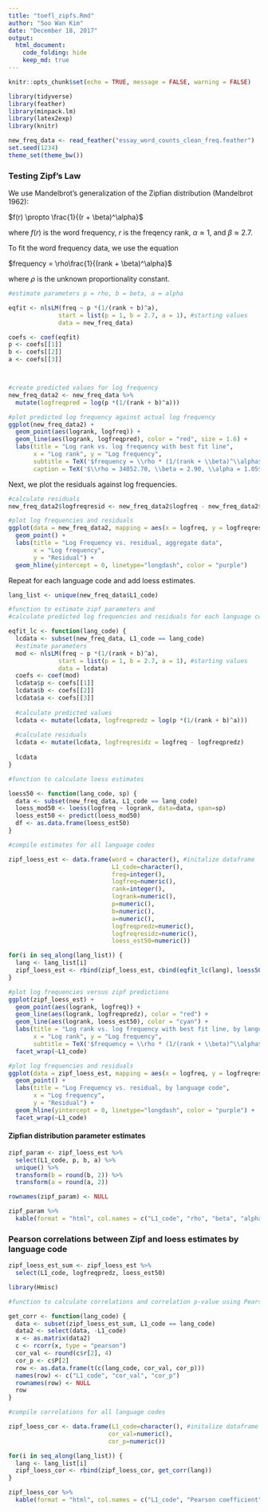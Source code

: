 ```yaml
---
title: "toefl_zipfs.Rmd"
author: "Soo Wan Kim"
date: "December 18, 2017"
output:
  html_document:
    code_folding: hide
    keep_md: true
---
```


```r
knitr::opts_chunk$set(echo = TRUE, message = FALSE, warning = FALSE)

library(tidyverse)
library(feather)
library(minpack.lm)
library(latex2exp)
library(knitr)

new_freq_data <- read_feather("essay_word_counts_clean_freq.feather")
set.seed(1234)
theme_set(theme_bw())
```

### Testing Zipf's Law

We use Mandelbrot's generalization of the Zipfian distribution (Mandelbrot 1962):

$f(r) \propto \frac{1}{(r + \beta)^\alpha}$

where $f(r)$ is the word frequency, $r$ is the freqency rank, $\alpha \approx 1$, and $\beta \approx 2.7$. 

To fit the word frequency data, we use the equation

$frequency = \rho\frac{1}{(rank + \beta)^\alpha}$ 

where $\rho$ is the unknown proportionality constant.

```r
#estimate parameters p = rho, b = beta, a = alpha

eqfit <- nlsLM(freq ~ p *(1/(rank + b)^a),
              start = list(p = 1, b = 2.7, a = 1), #starting values
              data = new_freq_data)

coefs <- coef(eqfit)
p <- coefs[[1]]
b <- coefs[[2]]
a <- coefs[[3]]



#create predicted values for log frequency
new_freq_data2 <- new_freq_data %>%
  mutate(logfreqpred = log(p *(1/(rank + b)^a)))

#plot predicted log frequency against actual log frequency
ggplot(new_freq_data2) + 
  geom_point(aes(logrank, logfreq)) + 
  geom_line(aes(logrank, logfreqpred), color = "red", size = 1.6) + 
  labs(title = "Log rank vs. log frequency with best fit line",
       x = "Log rank", y = "Log frequency",
       subtitle = TeX('$frequency = \\rho * (1/(rank + \\beta)^\\alpha$'),
       caption = TeX('$\\rho = 34052.70, \\beta = 2.90, \\alpha = 1.05$'))
```

Next, we plot the residuals against log frequencies.

```r
#calculate residuals
new_freq_data2$logfreqresid <- new_freq_data2$logfreq - new_freq_data2$logfreqpred

#plot log frequencies and residuals
ggplot(data = new_freq_data2, mapping = aes(x = logfreq, y = logfreqresid)) +
  geom_point() + 
  labs(title = "Log Frequency vs. residual, aggregate data",
       x = "Log frequency", 
       y = "Residual") + 
  geom_hline(yintercept = 0, linetype="longdash", color = "purple")
```

Repeat for each language code and add loess estimates.

```r
lang_list <- unique(new_freq_data$L1_code)

#function to estimate zipf parameters and 
#calculate predicted log frequencies and residuals for each language code

eqfit_lc <- function(lang_code) {
  lcdata <- subset(new_freq_data, L1_code == lang_code)
  #estimate parameters
  mod <- nlsLM(freq ~ p *(1/(rank + b)^a),
              start = list(p = 1, b = 2.7, a = 1), #starting values
              data = lcdata)
  coefs <- coef(mod)
  lcdata$p <- coefs[[1]]
  lcdata$b <- coefs[[2]]
  lcdata$a <- coefs[[3]]  
  
  #calculate predicted values
  lcdata <- mutate(lcdata, logfreqpredz = log(p *(1/(rank + b)^a)))
  
  #calculate residuals
  lcdata <- mutate(lcdata, logfreqresidz = logfreq - logfreqpredz)
  
  lcdata
}

#function to calculate loess estimates

loess50 <- function(lang_code, sp) {
  data <- subset(new_freq_data, L1_code == lang_code)
  loess_mod50 <- loess(logfreq ~ logrank, data=data, span=sp)
  loess_est50 <- predict(loess_mod50)
  df <- as.data.frame(loess_est50)
}

#compile estimates for all language codes

zipf_loess_est <- data.frame(word = character(), #initalize dataframe
                             L1_code=character(),
                             freq=integer(),
                             logfreq=numeric(),
                             rank=integer(),
                             logrank=numeric(),
                             p=numeric(),
                             b=numeric(),
                             a=numeric(),
                             logfreqpredz=numeric(),
                             logfreqresidz=numeric(),
                             loess_est50=numeric())

for(i in seq_along(lang_list)) {
  lang <- lang_list[i]
  zipf_loess_est <- rbind(zipf_loess_est, cbind(eqfit_lc(lang), loess50(lang, 0.50)))
}
```

```r
#plot log frequencies versus zipf predictions
ggplot(zipf_loess_est) + 
  geom_point(aes(logrank, logfreq)) + 
  geom_line(aes(logrank, logfreqpredz), color = "red") + 
  geom_line(aes(logrank, loess_est50), color = "cyan") + 
  labs(title = "Log rank vs. log frequency with best fit line, by language code",
       x = "Log rank", y = "Log frequency",
       subtitle = TeX('$frequency = \\rho * (1/(rank + \\beta)^\\alpha$')) +
  facet_wrap(~L1_code)

#plot log frequencies and residuals
ggplot(data = zipf_loess_est, mapping = aes(x = logfreq, y = logfreqresidz)) +
  geom_point() + 
  labs(title = "Log Frequency vs. residual, by language code",
       x = "Log frequency", 
       y = "Residual") + 
  geom_hline(yintercept = 0, linetype="longdash", color = "purple") + 
  facet_wrap(~L1_code)
```

#### Zipfian distribution parameter estimates

```r
zipf_param <- zipf_loess_est %>%
  select(L1_code, p, b, a) %>%
  unique() %>%
  transform(b = round(b, 2)) %>%
  transform(a = round(a, 2))

rownames(zipf_param) <- NULL

zipf_param %>%
  kable(format = "html", col.names = c("L1_code", "rho", "beta", "alpha"), align = 'l', table.attr = "style='width:70%;'")
```

### Pearson correlations between Zipf and loess estimates by language code

```r
zipf_loess_est_sum <- zipf_loess_est %>%
  select(L1_code, logfreqpredz, loess_est50)

library(Hmisc)

#function to calculate correlations and correlation p-value using Pearson test

get_corr <- function(lang_code) {
  data <- subset(zipf_loess_est_sum, L1_code == lang_code)
  data2 <- select(data, -L1_code)
  x <- as.matrix(data2)
  c <- rcorr(x, type = "pearson")
  cor_val <- round(c$r[2], 4)
  cor_p <- c$P[2]
  row <- as.data.frame(t(c(lang_code, cor_val, cor_p)))
  names(row) <- c("L1_code", "cor_val", "cor_p")
  rownames(row) <- NULL
  row
}

#compile correlations for all language codes

zipf_loess_cor <- data.frame(L1_code=character(), #initalize dataframe
                            cor_val=numeric(),
                            cor_p=numeric())

for(i in seq_along(lang_list)) {
  lang <- lang_list[i]
  zipf_loess_cor <- rbind(zipf_loess_cor, get_corr(lang))
}

zipf_loess_cor %>%
  kable(format = "html", col.names = c("L1_code", "Pearson coefficient", "P-value"), align = 'l', table.attr = "style='width:70%;'")
```

